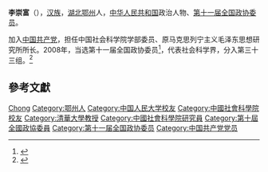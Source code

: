 '''李崇富'''（{{bd|1943年||}}），[[汉族|汉族]]，[[湖北|湖北]][[鄂州市|鄂州]]人，[[中华人民共和国|中华人民共和国]]政治人物、[[第十一届全国政协委员|第十一届全国政协委员]]。

加入[[中国共产党|中国共产党]]，担任中国社会科学院学部委员、原马克思列宁主义毛泽东思想研究所所长。2008年，当选第十一届全国政协委员<ref>{{cite news|title=第十一届全国政协委员名单|url=http://www.indaa.com.cn/zt/2009qglh/zxzs/200903/t20090303_127573.html|accessdate=2013-04-09|newspaper=新华社北京1月25日电 中国人民政治协商会议第十一届全国委员会委员名单(共2237人，2008年1月25日政协第十届全国委员会常务委员会第二十次会议通过)|date=2008年1月25日|deadurl=yes|archiveurl=https://web.archive.org/web/20130928014403/http://www.indaa.com.cn/zt/2009qglh/zxzs/200903/t20090303_127573.html|archivedate=2013年9月28日|df=}}</ref>，代表社会科学界，分入第三十三组。<ref>{{cite news|title=全国政协信息-李崇富|url=http://www.cppcc.gov.cn/CMS/wylibary/showJcwyxtInfoWylibary.action?tabJcwyxt.guid=11W0011250&wytype=wjwy|accessdate=2013-04-11|newspaper=全国政协委员会|archive-date=2019-08-31|archive-url=https://web.archive.org/web/20190831032322/http://www.cppcc.gov.cn/CMS/wylibary/showJcwyxtInfoWylibary.action?tabJcwyxt.guid=11W0011250&wytype=wjwy|dead-url=no}}</ref>

== 參考文獻 ==
{{reflist}}

{{中国政治人物小作品}}
{{中国社会科学院学部委员}}

{{Authority control}}
{{DEFAULTSORT:Li李}}
[[Category:李姓|Chong]]
[[Category:鄂州人|Category:鄂州人]]
[[Category:中国人民大学校友|Category:中国人民大学校友]]
[[Category:中國社會科學院校友|Category:中國社會科學院校友]]
[[Category:清華大學教授|Category:清華大學教授]]
[[Category:中國社會科學院研究員|Category:中國社會科學院研究員]]
[[Category:第十屆全國政協委員|Category:第十屆全國政協委員]]
[[Category:第十一届全国政协委员|Category:第十一届全国政协委员]]
[[Category:中国共产党党员|Category:中国共产党党员]]